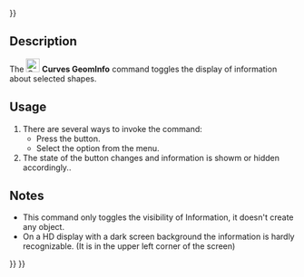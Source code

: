 <languages/>
{{UnfinishedDocu{{#translation:}}}}

{{Docnav
|[[Curves_WaterlineCurves|WaterlineCurves]]
|[[Curves_ExtractSubshape|ExtractSubshape]]
|[[Curves_Workbench|Curves]]
|IconL=Curves_WaterlineCurves.svg
|IconR=Curves_ExtractSubshape.svg
|IconC=Curves_workbench_icon.svg
}}

{{GuiCommand
|Name=Curves GeomInfo
|MenuLocation=Misc. → GeomInfo
|Workbenches=[[Curves_Workbench|Curves]]
}}

==Description==

The [[Image:Curves_GeomInfo.svg|24px]] '''Curves GeomInfo''' command toggles the display of information about selected shapes.

==Usage==

# There are several ways to invoke the command:
#* Press the {{Button|[[Image:Curves_GeomInfo.svg|16px]] [[Curves_GeomInfo|GeomInfo]]}} button.
#* Select the {{MenuCommand|Misc. → [[Image:Curves_GeomInfo.svg|16px]] GeomInfo}} option from the menu.
# The state of the button changes and information is showm or hidden accordingly..

==Notes==

* This command only toggles the visibility of Information, it doesn't create any object.
* On a HD display with a dark screen background the information is hardly recognizable. (It is in the upper left corner of the screen)


{{Docnav
|[[Curves_WaterlineCurves|WaterlineCurves]]
|[[Curves_ExtractSubshape|ExtractSubshape]]
|[[Curves_Workbench|Curves]]
|IconL=Curves_WaterlineCurves.svg
|IconR=Curves_ExtractSubshape.svg
|IconC=Curves_workbench_icon.svg
}}

{{Curves Tools navi{{#translation:}}}}
{{Userdocnavi{{#translation:}}}}
